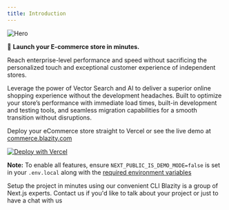 ```yaml
---
title: Introduction
---
```


<Frame>
  <img className="block" src="/images/hero.png" alt="Hero" />
</Frame>

🚀 **Launch your E-commerce store in minutes.**

Reach enterprise-level performance and speed without sacrificing the personalized touch and exceptional customer experience of independent stores.

Leverage the power of Vector Search and AI to deliver a superior online shopping experience without the development headaches. Built to optimize your store’s performance with immediate load times, built-in development and testing tools, and seamless migration capabilities for a smooth transition without disruptions.

Deploy your eCommerce store straight to Vercel or see the live demo at [commerce.blazity.com](https://commerce.blazity.com/)


[![Deploy with Vercel](https://vercel.com/button)](https://vercel.com/new/clone?repository-url=https%3A%2F%2Fgithub.com%2FBlazity%2Fenterprise-commerce%2Ftree%2Fmain&envDescription=Full%20explanation%20on%20how%20to%20obtain%20keys&envLink=https%3A%2F%2Fdocs.commerce.blazity.com%2Fsetup&demo-title=Your%20Commerce&demo-description=AI-FIRST%20NEXT.JS%20STOREFRONT%20FOR%20COMPOSABLE%20COMMERCE&demo-url=https%3A%2F%2Fblazity.com%2Fr%2Fcommerce&demo-image=https%3A%2F%2Fcommerce.blazity.com%2Fopengraph-image.jpg)


**Note:** To enable all features, ensure `NEXT_PUBLIC_IS_DEMO_MODE=false` is set in your `.env.local` along with the [required environment variables](https://docs.commerce.blazity.com/setup#manual)

<CardGroup cols={2}>
  <Card title="Setup" icon="pen-to-square" href="/setup">
    Setup the project in minutes using our convenient CLI
  </Card>

  <Card title="Hire us!" icon="image" href="https://blazity.com/services/headless-ecommerce-solutions">
    Blazity is a group of Next.js experts. Contact us if you'd like to talk about your project or just to have a chat with us
  </Card>
</CardGroup>
